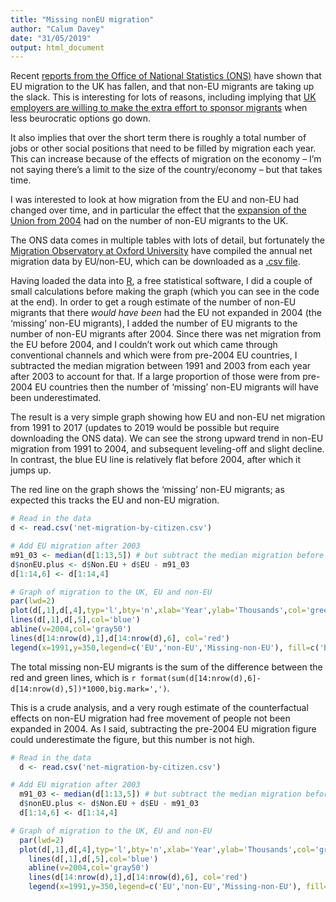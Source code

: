 ```yaml
---
title: "Missing nonEU migration"
author: "Calum Davey"
date: "31/05/2019"
output: html_document
---
```


Recent [reports from the Office of National Statistics (ONS)](https://www.ons.gov.uk/peoplepopulationandcommunity/populationandmigration/internationalmigration/bulletins/migrationstatisticsquarterlyreport/may2019) have shown that EU migration to the UK has fallen, and that non-EU migrants are taking up the slack. This is interesting for lots of reasons, including implying that [UK employers are willing to make the extra effort to sponsor migrants](https://www.newstatesman.com/politics/staggers/2019/05/when-it-comes-immigration-uk-already-post-brexit-era) when less beurocratic options go down. 

It also implies that over the short term there is roughly a total number of jobs or other social positions that need to be filled by migration each year. This can increase because of the effects of migration on the economy -- I'm not saying there's a limit to the size of the country/economy -- but that takes time. 

I was interested to look at how migration from the EU and non-EU had changed over time, and in particular the effect that the [expansion of the Union from 2004](https://eu.boell.org/en/2014/06/10/europe-after-eastern-enlargement-european-union-2004-2014) had on the number of non-EU migrants to the UK. 

The ONS data comes in multiple tables with lots of detail, but fortunately the [Migration Observatory at Oxford University](https://migrationobservatory.ox.ac.uk/resources/briefings/long-term-international-migration-flows-to-and-from-the-uk/) have compiled the annual net migration data by EU/non-EU, which can be downloaded as a [.csv file](net-migration-by-citizen.csv). 

Having loaded the data into [R](https://www.r-project.org), a free statistical software, I did a couple of small calculations before making the graph (which you can see in the code at the end). In order to get a rough estimate of the number of non-EU migrants that there _would have been_ had the EU not expanded in 2004 (the 'missing' non-EU migrants), I added the number of EU migrants to the number of non-EU migrants after 2004. Since there was net migration from the EU before 2004, and I couldn't work out which came through conventional channels and which were from pre-2004 EU countries, I subtracted the median migration between 1991 and 2003 from each year after 2003 to account for that. If a large proportion of those were from pre-2004 EU countries then the number of 'missing' non-EU migrants will have been underestimated.  

The result is a very simple graph showing how EU and non-EU net migration from 1991 to 2017 (updates to 2019 would be possible but require downloading the ONS data). We can see the strong upward trend in non-EU migration from 1991 to 2004, and subsequent leveling-off and slight decline. In contrast, the blue EU line is relatively flat before 2004, after which it jumps up. 

The red line on the graph shows the 'missing' non-EU migrants; as expected this tracks the EU and non-EU migration. 

```r
# Read in the data 
d <- read.csv('net-migration-by-citizen.csv')  

# Add EU migration after 2003
m91_03 <- median(d[1:13,5]) # but subtract the median migration before 2003
d$nonEU.plus <- d$Non.EU + d$EU - m91_03
d[1:14,6] <- d[1:14,4]

# Graph of migration to the UK, EU and non-EU 
par(lwd=2)
plot(d[,1],d[,4],typ='l',bty='n',xlab='Year',ylab='Thousands',col='green',ylim=c(0,360))
lines(d[,1],d[,5],col='blue')
abline(v=2004,col='gray50')
lines(d[14:nrow(d),1],d[14:nrow(d),6], col='red')
legend(x=1991,y=350,legend=c('EU','non-EU','Missing-non-EU'), fill=c('blue','green','red'),bty='n',border='white')
```

The total missing non-EU migrants is the sum of the difference between the red and green lines, which is `r format(sum(d[14:nrow(d),6]-d[14:nrow(d),5])*1000,big.mark=',')`. 

This is a crude analysis, and a very rough estimate of the counterfactual effects on non-EU migration had free movement of people not been expanded in 2004. As I said, subtracting the pre-2004 EU migration figure could underestimate the figure, but this number is not high. 

```r
# Read in the data 
  d <- read.csv('net-migration-by-citizen.csv')  

# Add EU migration after 2003
  m91_03 <- median(d[1:13,5]) # but subtract the median migration before 2003
  d$nonEU.plus <- d$Non.EU + d$EU - m91_03
  d[1:14,6] <- d[1:14,4]

# Graph of migration to the UK, EU and non-EU 
  par(lwd=2)
  plot(d[,1],d[,4],typ='l',bty='n',xlab='Year',ylab='Thousands',col='green',ylim=c(0,360))
    lines(d[,1],d[,5],col='blue')
    abline(v=2004,col='gray50')
    lines(d[14:nrow(d),1],d[14:nrow(d),6], col='red')
    legend(x=1991,y=350,legend=c('EU','non-EU','Missing-non-EU'), fill=c('blue','green','red'),bty='n',border='white')
```
